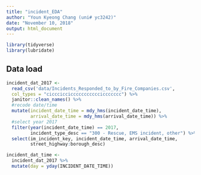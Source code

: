 ```yaml
---
title: "incident_EDA"
author: "Youn Kyeong Chang (uni# yc3242)"
date: "November 10, 2018"
output: html_document
---
```


```r
library(tidyverse)
library(lubridate)
```

## Data load
```r
incident_dat_2017 <-  
  read_csv('data/Incidents_Responded_to_by_Fire_Companies.csv',
  col_types = "cicccicciccccccccccciccccccc") %>% 
  janitor::clean_names() %>% 
  #recode date/time
  mutate(incident_date_time = mdy_hms(incident_date_time),
         arrival_date_time = mdy_hms(arrival_date_time)) %>% 
  #select year 2017
  filter(year(incident_date_time) == 2017,
         incident_type_desc == "300 - Rescue, EMS incident, other") %>% 
  select(im_incident_key, incident_date_time, arrival_date_time,
         street_highway:borough_desc)
```


```r
incident_dat_time <-
  incident_dat_2017 %>% 
  mutate(day = yday(INCIDENT_DATE_TIME))
```

